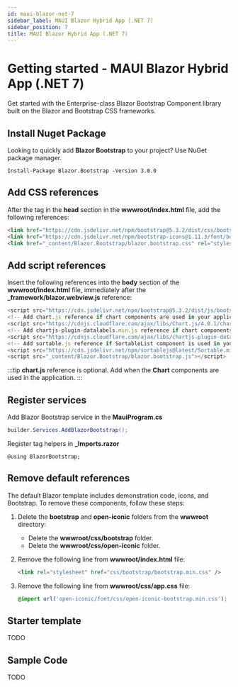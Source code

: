 ```yaml
---
id: maui-blazor-net-7
sidebar_label: MAUI Blazor Hybrid App (.NET 7)
sidebar_position: 7
title: MAUI Blazor Hybrid App (.NET 7)
---
```



# Getting started - MAUI Blazor Hybrid App (.NET 7)

Get started with the Enterprise-class Blazor Bootstrap Component library built on the Blazor and Bootstrap CSS frameworks.

<CarbonAd />

## Install Nuget Package

Looking to quickly add **Blazor Bootstrap** to your project? Use NuGet package manager.

```shell
Install-Package Blazor.Bootstrap -Version 3.0.0
```

## Add CSS references

After the <base href="/" /> tag in the **head** section in the **wwwroot/index.html** file, add the following references:

```html showLineNumbers
<link href="https://cdn.jsdelivr.net/npm/bootstrap@5.3.2/dist/css/bootstrap.min.css" rel="stylesheet" integrity="sha384-T3c6CoIi6uLrA9TneNEoa7RxnatzjcDSCmG1MXxSR1GAsXEV/Dwwykc2MPK8M2HN" crossorigin="anonymous">
<link href="https://cdn.jsdelivr.net/npm/bootstrap-icons@1.11.3/font/bootstrap-icons.min.css" rel="stylesheet" />
<link href="_content/Blazor.Bootstrap/blazor.bootstrap.css" rel="stylesheet" />
```

## Add script references

Insert the following references into the **body** section of the **wwwroot/index.html** file, immediately after the **_framework/blazor.webview.js** reference:

``` js showLineNumbers
<script src="https://cdn.jsdelivr.net/npm/bootstrap@5.3.2/dist/js/bootstrap.bundle.min.js" integrity="sha384-C6RzsynM9kWDrMNeT87bh95OGNyZPhcTNXj1NW7RuBCsyN/o0jlpcV8Qyq46cDfL" crossorigin="anonymous"></script>
<!-- Add chart.js reference if chart components are used in your application. -->
<script src="https://cdnjs.cloudflare.com/ajax/libs/Chart.js/4.0.1/chart.umd.js" integrity="sha512-gQhCDsnnnUfaRzD8k1L5llCCV6O9HN09zClIzzeJ8OJ9MpGmIlCxm+pdCkqTwqJ4JcjbojFr79rl2F1mzcoLMQ==" crossorigin="anonymous" referrerpolicy="no-referrer"></script>
<!-- Add chartjs-plugin-datalabels.min.js reference if chart components with data label feature is used in your application. -->
<script src="https://cdnjs.cloudflare.com/ajax/libs/chartjs-plugin-datalabels/2.2.0/chartjs-plugin-datalabels.min.js" integrity="sha512-JPcRR8yFa8mmCsfrw4TNte1ZvF1e3+1SdGMslZvmrzDYxS69J7J49vkFL8u6u8PlPJK+H3voElBtUCzaXj+6ig==" crossorigin="anonymous" referrerpolicy="no-referrer"></script>
<!-- Add sortable.js reference if SortableList component is used in your application. -->
<script src="https://cdn.jsdelivr.net/npm/sortablejs@latest/Sortable.min.js"></script>
<script src="_content/Blazor.Bootstrap/blazor.bootstrap.js"></script>
```

:::tip
**chart.js** reference is optional. Add when the **Chart** components are used in the application.
:::

## Register services

Add Blazor Bootstrap service in the **MauiProgram.cs**

```cs showLineNumbers
builder.Services.AddBlazorBootstrap();
```

Register tag helpers in **_Imports.razor**

```razor showLineNumbers
@using BlazorBootstrap;
```

## Remove default references

The default Blazor template includes demonstration code, icons, and Bootstrap. To remove these components, follow these steps:

1. Delete the **bootstrap** and **open-iconic** folders from the **wwwroot** directory:

   - Delete the **wwwroot/css/bootstrap** folder.
   - Delete the **wwwroot/css/open-iconic** folder.

1. Remove the following line from **wwwroot/index.html** file:

   ``` html showLineNumbers
   <link rel="stylesheet" href="css/bootstrap/bootstrap.min.css" />
   ```

1. Remove the following line from **wwwroot/css/app.css** file:

   ```css {} showLineNumbers
   @import url('open-iconic/font/css/open-iconic-bootstrap.min.css');
   ```

## Starter template

TODO

## Sample Code

TODO
